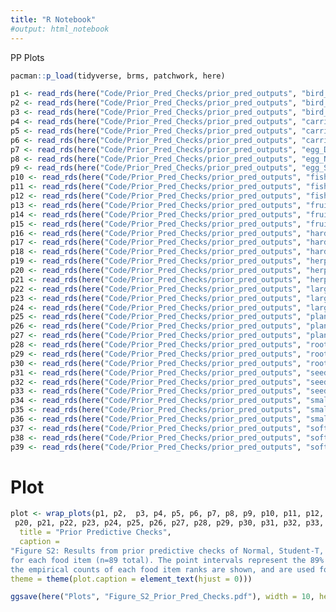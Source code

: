 ```yaml
---
title: "R Notebook"
#output: html_notebook
---
```


PP Plots

```r
pacman::p_load(tidyverse, brms, patchwork, here)
```


```r
p1 <- read_rds(here("Code/Prior_Pred_Checks/prior_pred_outputs", "bird_D.Rds")) %>% pp_check(type = 'bars',ndraws = 1000, probs = c(0.055, 0.945)) + ylim(0, 90) + ggtitle("Bird Dirichlet")
p2 <- read_rds(here("Code/Prior_Pred_Checks/prior_pred_outputs", "bird_N02.Rds")) %>% pp_check(type = 'bars',ndraws = 1000, probs = c(0.055, 0.945)) + ylim(0, 90) + ggtitle("Bird Normal(0,2)")
p3 <- read_rds(here("Code/Prior_Pred_Checks/prior_pred_outputs", "bird_S302.Rds")) %>% pp_check(type = 'bars',ndraws = 1000, probs = c(0.055, 0.945)) + ylim(0, 90) + ggtitle("Bird Student(3,0,2)")
p4 <- read_rds(here("Code/Prior_Pred_Checks/prior_pred_outputs", "carrion_D.Rds")) %>% pp_check(type = 'bars',ndraws = 1000, probs = c(0.055, 0.945)) + ylim(0, 90) + ggtitle("Carrion Dirichlet")
p5 <- read_rds(here("Code/Prior_Pred_Checks/prior_pred_outputs", "carrion_N12.Rds")) %>% pp_check(type = 'bars',ndraws = 1000, probs = c(0.055, 0.945)) + ylim(0, 90) + ggtitle("Carrion Normal(1,2)")
p6 <- read_rds(here("Code/Prior_Pred_Checks/prior_pred_outputs", "carrion_S322.Rds")) %>% pp_check(type = 'bars',ndraws = 1000, probs = c(0.055, 0.945)) + ylim(0, 90) + ggtitle("Carrion Student(3,2,2)")
p7 <- read_rds(here("Code/Prior_Pred_Checks/prior_pred_outputs", "egg_D.Rds")) %>% pp_check(type = 'bars',ndraws = 1000, probs = c(0.055, 0.945)) + ylim(0, 90) + ggtitle("Egg Dirichlet")
p8 <- read_rds(here("Code/Prior_Pred_Checks/prior_pred_outputs", "egg_N12.Rds")) %>% pp_check(type = 'bars',ndraws = 1000, probs = c(0.055, 0.945)) + ylim(0, 90) + ggtitle("Egg Normal(1,2)")
p9 <- read_rds(here("Code/Prior_Pred_Checks/prior_pred_outputs", "egg_S322.Rds")) %>% pp_check(type = 'bars',ndraws = 1000, probs = c(0.055, 0.945)) + ylim(0, 90) + ggtitle("Egg Student(3,2,2)")
p10 <- read_rds(here("Code/Prior_Pred_Checks/prior_pred_outputs", "fish_D.Rds")) %>% pp_check(type = 'bars',ndraws = 1000, probs = c(0.055, 0.945)) + ylim(0, 90) + ggtitle("Fish Dirichlet")
p11 <- read_rds(here("Code/Prior_Pred_Checks/prior_pred_outputs", "fish_N12.Rds")) %>% pp_check(type = 'bars',ndraws = 1000, probs = c(0.055, 0.945)) + ylim(0, 90) + ggtitle("Fish Normal(1,2)")
p12 <- read_rds(here("Code/Prior_Pred_Checks/prior_pred_outputs", "fish_S322.Rds")) %>% pp_check(type = 'bars',ndraws = 1000, probs = c(0.055, 0.945)) + ylim(0, 90) + ggtitle("Fish Student(3,2,2)")
p13 <- read_rds(here("Code/Prior_Pred_Checks/prior_pred_outputs", "fruit_D.Rds")) %>% pp_check(type = 'bars',ndraws = 1000, probs = c(0.055, 0.945)) + ylim(0, 90) + ggtitle("Fruit Dirichlet")
p14 <- read_rds(here("Code/Prior_Pred_Checks/prior_pred_outputs", "fruit_N02.Rds")) %>% pp_check(type = 'bars',ndraws = 1000, probs = c(0.055, 0.945)) + ylim(0, 90) + ggtitle("Fruit Normal(0,2)")
p15 <- read_rds(here("Code/Prior_Pred_Checks/prior_pred_outputs", "fruit_S302.Rds")) %>% pp_check(type = 'bars',ndraws = 1000, probs = c(0.055, 0.945)) + ylim(0, 90) + ggtitle("Fruit Student(3,0,2)")
p16 <- read_rds(here("Code/Prior_Pred_Checks/prior_pred_outputs", "hard_invert_D.Rds")) %>% pp_check(type = 'bars',ndraws = 1000, probs = c(0.055, 0.945)) + ylim(0, 90) + ggtitle("Hard Invert. Dirichlet")
p17 <- read_rds(here("Code/Prior_Pred_Checks/prior_pred_outputs", "hard_invert_N-12.Rds")) %>% pp_check(type = 'bars',ndraws = 1000, probs = c(0.055, 0.945)) + ylim(0, 90) + ggtitle("Hard Invert. Normal(-1,2)")
p18 <- read_rds(here("Code/Prior_Pred_Checks/prior_pred_outputs", "hard_invert_S3-12.Rds")) %>% pp_check(type = 'bars',ndraws = 1000, probs = c(0.055, 0.945)) + ylim(0, 90) + ggtitle("Hard Invert. Student(3,-1,2)")
p19 <- read_rds(here("Code/Prior_Pred_Checks/prior_pred_outputs", "herptile_D.Rds")) %>% pp_check(type = 'bars',ndraws = 1000, probs = c(0.055, 0.945)) + ylim(0, 90) + ggtitle("Herptile Dirichlet")
p20 <- read_rds(here("Code/Prior_Pred_Checks/prior_pred_outputs", "herptile_N03.Rds")) %>% pp_check(type = 'bars',ndraws = 1000, probs = c(0.055, 0.945)) + ylim(0, 90) + ggtitle("Herptile Normal(0,3)")
p21 <- read_rds(here("Code/Prior_Pred_Checks/prior_pred_outputs", "herptile_S303.Rds")) %>% pp_check(type = 'bars',ndraws = 1000, probs = c(0.055, 0.945)) + ylim(0, 90) + ggtitle("Herptile Student(3,0,3)")
p22 <- read_rds(here("Code/Prior_Pred_Checks/prior_pred_outputs", "large_mammal_D.Rds")) %>% pp_check(type = 'bars',ndraws = 1000, probs = c(0.055, 0.945)) + ylim(0, 90) + ggtitle("Large Mammal Dirichlet")
p23 <- read_rds(here("Code/Prior_Pred_Checks/prior_pred_outputs", "large_mammal_N11.Rds")) %>% pp_check(type = 'bars',ndraws = 1000, probs = c(0.055, 0.945)) + ylim(0, 90) + ggtitle("Large Mammal Normal(1,1)")
p24 <- read_rds(here("Code/Prior_Pred_Checks/prior_pred_outputs", "large_mammal_S311.Rds")) %>% pp_check(type = 'bars',ndraws = 1000, probs = c(0.055, 0.945)) + ylim(0, 90) + ggtitle("Large Mammal Student(3,1,1)")
p25 <- read_rds(here("Code/Prior_Pred_Checks/prior_pred_outputs", "plant_D.Rds")) %>% pp_check(type = 'bars',ndraws = 1000, probs = c(0.055, 0.945)) + ylim(0, 90) + ggtitle("Plant Dirichlet")
p26 <- read_rds(here("Code/Prior_Pred_Checks/prior_pred_outputs", "plant_N11.Rds")) %>% pp_check(type = 'bars',ndraws = 1000, probs = c(0.055, 0.945)) + ylim(0, 90) + ggtitle("Plant Normal(1,1)")
p27 <- read_rds(here("Code/Prior_Pred_Checks/prior_pred_outputs", "plant_S311.Rds")) %>% pp_check(type = 'bars',ndraws = 1000, probs = c(0.055, 0.945)) + ylim(0, 90) + ggtitle("Plant Student(3,1,1)")
p28 <- read_rds(here("Code/Prior_Pred_Checks/prior_pred_outputs", "root_D.Rds")) %>% pp_check(type = 'bars',ndraws = 1000, probs = c(0.055, 0.945)) + ylim(0, 90) + ggtitle("Root Dirichlet")
p29 <- read_rds(here("Code/Prior_Pred_Checks/prior_pred_outputs", "root_N21.Rds")) %>% pp_check(type = 'bars',ndraws = 1000, probs = c(0.055, 0.945)) + ylim(0, 90) + ggtitle("Root Normal(2,1)")
p30 <- read_rds(here("Code/Prior_Pred_Checks/prior_pred_outputs", "root_S321.Rds")) %>% pp_check(type = 'bars',ndraws = 1000, probs = c(0.055, 0.945)) + ylim(0, 90) + ggtitle("Root Student(3,2,1)")
p31 <- read_rds(here("Code/Prior_Pred_Checks/prior_pred_outputs", "seed_D.Rds")) %>% pp_check(type = 'bars',ndraws = 1000, probs = c(0.055, 0.945)) + ylim(0, 90) + ggtitle("Seed Dirichlet")
p32 <- read_rds(here("Code/Prior_Pred_Checks/prior_pred_outputs", "seed_N21.Rds")) %>% pp_check(type = 'bars',ndraws = 1000, probs = c(0.055, 0.945)) + ylim(0, 90) + ggtitle("Seed Normal(2,1)")
p33 <- read_rds(here("Code/Prior_Pred_Checks/prior_pred_outputs", "seed_S321.Rds")) %>% pp_check(type = 'bars',ndraws = 1000, probs = c(0.055, 0.945)) + ylim(0, 90) + ggtitle("Seed Student(3,2,1)")
p34 <- read_rds(here("Code/Prior_Pred_Checks/prior_pred_outputs", "small_mammal_D.Rds")) %>% pp_check(type = 'bars',ndraws = 1000, probs = c(0.055, 0.945)) + ylim(0, 90) + ggtitle("Small Mammal Dirichlet")
p35 <- read_rds(here("Code/Prior_Pred_Checks/prior_pred_outputs", "small_mammal_N-11.Rds")) %>% pp_check(type = 'bars',ndraws = 1000, probs = c(0.055, 0.945)) + ylim(0, 90) + ggtitle("Small Mammal Normal(-1,1)")
p36 <- read_rds(here("Code/Prior_Pred_Checks/prior_pred_outputs", "small_mammal_S3-12.Rds")) %>% pp_check(type = 'bars',ndraws = 1000, probs = c(0.055, 0.945)) + ylim(0, 90) + ggtitle("Small Mammal Student(3,-1,2)")
p37 <- read_rds(here("Code/Prior_Pred_Checks/prior_pred_outputs", "soft_invert_D.Rds")) %>% pp_check(type = 'bars',ndraws = 1000, probs = c(0.055, 0.945)) + ylim(0, 90) + ggtitle("Soft Invert. Dirichlet")
p38 <- read_rds(here("Code/Prior_Pred_Checks/prior_pred_outputs", "soft_invert_N11.Rds")) %>% pp_check(type = 'bars',ndraws = 1000, probs = c(0.055, 0.945)) + ylim(0, 90) + ggtitle("Soft Invert. Normal(1,1)")
p39 <- read_rds(here("Code/Prior_Pred_Checks/prior_pred_outputs", "soft_invert_S212.Rds")) %>% pp_check(type = 'bars',ndraws = 1000, probs = c(0.055, 0.945)) + ylim(0, 90) + ggtitle("Soft Invert. Student(2,1,2)")
```

# Plot  
```r
plot <- wrap_plots(p1, p2,  p3, p4, p5, p6, p7, p8, p9, p10, p11, p12, p13, p14, p15, p16, p17, p18, p19,
 p20, p21, p22, p23, p24, p25, p26, p27, p28, p29, p30, p31, p32, p33, p34, p35, p36, p37, p38, p39, ncol=3, guides = "collect") + plot_annotation(
  title = "Prior Predictive Checks",
  caption = 
"Figure S2: Results from prior predictive checks of Normal, Student-T, and Dirichlet distributions for each food item. The box plots represent the empirical count of each ranking\n
for each food item (n=89 total). The point intervals represent the 89% probability intervals of the prior distributions. The Normal and Student-T distributions that best match\n
the empirical counts of each food item ranks are shown, and are used for each tooth metric for each food item, then compared using Leave One Out Cross Validation.",
theme = theme(plot.caption = element_text(hjust = 0)))

ggsave(here("Plots", "Figure_S2_Prior_Pred_Checks.pdf"), width = 10, height = 50, limitsize = FALSE)
```


